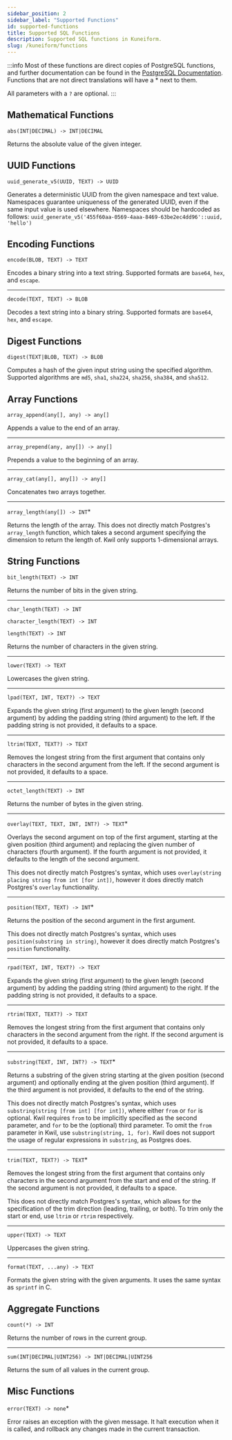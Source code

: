 ```yaml
---
sidebar_position: 2
sidebar_label: "Supported Functions"
id: supported-functions
title: Supported SQL Functions
description: Supported SQL functions in Kuneiform.
slug: /kuneiform/functions
---
```


:::info
Most of these functions are direct copies of PostgreSQL functions, and further documentation can be found in the
[PostgreSQL Documentation](https://www.postgresql.org/docs/16/functions.html). Functions that are not direct translations
will have a * next to them.

All parameters with a `?` are optional.
:::

## Mathematical Functions

`abs(INT|DECIMAL) -> INT|DECIMAL`

Returns the absolute value of the given integer.

## UUID Functions

`uuid_generate_v5(UUID, TEXT) -> UUID`

Generates a deterministic UUID from the given namespace and text value. Namespaces guarantee uniqueness of the generated
UUID, even if the same input value is used elsewhere. Namespaces should be hardcoded as follows: `uuid_generate_v5('455f60aa-0569-4aaa-8469-63be2ec4dd96'::uuid, 'hello')`

## Encoding Functions

`encode(BLOB, TEXT) -> TEXT`

Encodes a binary string into a text string. Supported formats are `base64`, `hex`, and `escape`.

---

`decode(TEXT, TEXT) -> BLOB`

Decodes a text string into a binary string. Supported formats are `base64`, `hex`, and `escape`.

## Digest Functions

`digest(TEXT|BLOB, TEXT) -> BLOB`

Computes a hash of the given input string using the specified algorithm. Supported algorithms are
`md5`, `sha1`, `sha224`, `sha256`, `sha384`, and `sha512`.

## Array Functions

`array_append(any[], any) -> any[]`

Appends a value to the end of an array.

---

`array_prepend(any, any[]) -> any[]`

Prepends a value to the beginning of an array.

---

`array_cat(any[], any[]) -> any[]`

Concatenates two arrays together.

---

`array_length(any[]) -> INT`*

Returns the length of the array. This does not directly match Postgres's `array_length` function, which takes a second argument
specifying the dimension to return the length of. Kwil only supports 1-dimensional arrays.

## String Functions

`bit_length(TEXT) -> INT`

Returns the number of bits in the given string.

---

`char_length(TEXT) -> INT`

`character_length(TEXT) -> INT`

`length(TEXT) -> INT`

Returns the number of characters in the given string.

---

`lower(TEXT) -> TEXT`

Lowercases the given string.

---

`lpad(TEXT, INT, TEXT?) -> TEXT`

Expands the given string (first argument) to the given length (second argument) by adding the padding string (third argument) to the left.
If the padding string is not provided, it defaults to a space.

---

`ltrim(TEXT, TEXT?) -> TEXT`

Removes the longest string from the first argument that contains only characters in the second argument from the left.
If the second argument is not provided, it defaults to a space.

---

`octet_length(TEXT) -> INT`

Returns the number of bytes in the given string.

---

`overlay(TEXT, TEXT, INT, INT?) -> TEXT`*

Overlays the second argument on top of the first argument, starting at the given position (third argument) and replacing the given number of characters (fourth argument).
If the fourth argument is not provided, it defaults to the length of the second argument.

This does not directly match Postgres's syntax, which uses `overlay(string placing string from int [for int])`, however it does
directly match Postgres's `overlay` functionality.

---

`position(TEXT, TEXT) -> INT`*

Returns the position of the second argument in the first argument.

This does not directly match Postgres's syntax, which uses `position(substring in string)`, however it does
directly match Postgres's `position` functionality.

---

`rpad(TEXT, INT, TEXT?) -> TEXT`

Expands the given string (first argument) to the given length (second argument) by adding the padding string
(third argument) to the right. If the padding string is not provided, it defaults to a space.

---

`rtrim(TEXT, TEXT?) -> TEXT`

Removes the longest string from the first argument that contains only characters in the second argument from the right.
If the second argument is not provided, it defaults to a space.

---

`substring(TEXT, INT, INT?) -> TEXT`*

Returns a substring of the given string starting at the given position (second argument) and optionally ending at the given position
(third argument). If the third argument is not provided, it defaults to the end of the string.

This does not directly match Postgres's syntax, which uses `substring(string [from int] [for int])`, where either `from` or `for` is optional.
Kwil requires `from` to be implicitly specified as the second parameter, and `for` to be the (optional) third parameter. To omit
the `from` parameter in Kwil, use `substring(string, 1, for)`. Kwil does not support the usage of regular expressions in `substring`,
as Postgres does.

---

`trim(TEXT, TEXT?) -> TEXT`*

Removes the longest string from the first argument that contains only characters in the second argument from
the start and end of the string. If the second argument is not provided, it defaults to a space.

This does not directly match Postgres's syntax, which allows for the specification of the trim direction (leading, trailing, or both).
To trim only the start or end, use `ltrim` or `rtrim` respectively.

---

`upper(TEXT) -> TEXT`

Uppercases the given string.

---

`format(TEXT, ...any) -> TEXT`

Formats the given string with the given arguments. It uses the same syntax as `sprintf` in C.

## Aggregate Functions

`count(*) -> INT`

Returns the number of rows in the current group.

---

`sum(INT|DECIMAL|UINT256) -> INT|DECIMAL|UINT256`

Returns the sum of all values in the current group.

## Misc Functions

`error(TEXT) -> none`*

Error raises an exception with the given message. It halt execution when it is called,
and rollback any changes made in the current transaction.